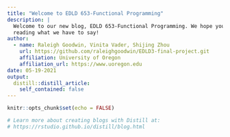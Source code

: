 ```yaml
---
title: "Welcome to EDLD 653-Functional Programming"
description: |
  Welcome to our new blog, EDLD 653-Functional Programming. We hope you enjoy 
  reading what we have to say!
author:
  - name: Raleigh Goodwin, Vinita Vader, Shijing Zhou
    url: https://github.com/raleighgoodwin/EDLD3-final-project.git
    affiliation: University of Oregon
    affiliation_url: https://www.uoregon.edu
date: 05-19-2021
output:
  distill::distill_article:
    self_contained: false
---
```


```r
knitr::opts_chunk$set(echo = FALSE)

# Learn more about creating blogs with Distill at:
# https://rstudio.github.io/distill/blog.html

```



